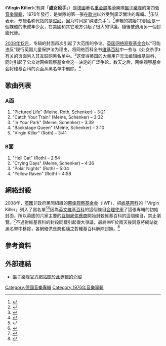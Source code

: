 {{noteTA
|G1 = IT
}}
{{Infobox Album | <!-- See Wikipedia:WikiProject_Albums -->
| Name        = Virgin Killer
| Type        = 專輯
| Artist      = [[蝎子樂隊|蝎子樂隊]]
| Cover       = Virgin Killer.jpg
| Caption     = 引發爭議的專輯封面
| Released    = 1976年
| Recorded    =
| Genre       = [[硬搖滾|硬搖滾]]、[[重金屬音樂|重金屬]]
| Length      = 34:45
| Label       = [[Polydor|Polydor]]、[[Capitol唱片|Capitol]]<small>（補發）</small>
| Producer    = Dieter Dierks
| Reviews     =
* [[Allmusic|Allmusic]] {{Rating|4|5}} [http://www.allmusic.com/album/virgin-killer-r17519 連結]
| Last album  = [[In_Trance|In Trance]]<br />（1975年）
| This album  = '''Virgin Killer'''<br />（1976年）
| Next album  = [[Taken_by_Force|Taken by Force]]<br />（1977年）
| Misc        = {{Extra album cover 2
  | Upper caption  = 替換封面
  | Type           = 專輯
  | Cover          = Virgin Killer alternate cover.jpg
  | Lower caption  = 唱片專輯的替代封面
  }}
}}
《'''Virgin Killer'''》（有譯「'''處女殺手'''」）是[[德國|德國]]著名[[重金屬音樂|重金屬]]搖滾樂隊[[蝎子樂隊|蝎子樂隊]]的第四張[[音樂專輯|音樂專輯]]，1976年發行，是樂隊的第一張在[[歐洲|歐洲]]以外受到廣泛關注的專輯。<ref name="twp">{{Citation | last = Yasui | first = Todd Allan| title = The Sign of the Scorpions; The West German Metal Meisters' Tour de Force | newspaper = [[華盛頓郵報|華盛頓郵報]] | pages = F3 | year = 1988 | date = 1988-08-30}}</ref>乐队表示，专辑名称代指的是[[时间|时间]]，因为时间是“纯洁杀手”。<ref name="title">{{cite web |title=Scorpions Guitarist: We Wanted To 'Make A Masterpiece For Our Own History' |url=http://www.roadrunnerrecords.com/BlabberMouth.Net/news.aspx?mode=Article&newsitemID=82038 |publisher=Blabbermouth.net |date=2007-10-03 |accessdate=2008-05-12 |deadurl=yes |archiveurl=https://web.archive.org/web/20110606091751/http://www.roadrunnerrecords.com/BlabberMouth.Net/news.aspx?mode=Article&newsitemID=82038 |archivedate=2011-06-06 }}</ref>專輯的初始CD封面是一個裸體的未成年少女，在美國和其它地方引起了很大的爭議，隨後被迫用另一個封面代替。

[[2008年12月|2008年12月]]，专辑的封面再次引起了大范围的争论。[[英国|英国]][[网络观察基金会|网络观察基金会]]以“可能违反”现行英国儿童保护法为理由，将网络百科全书[[维基百科|维基百科]]中一些与《处女杀手》有关的页面列入其互联网黑名单中。<ref name="efluxmedia">{{cite web |url=http://www.efluxmedia.com/news_UK_Censors_Wikipedia_Article_with_Nude_Girl_Album_Cover_30919.html |title=UK Censors Wikipedia Article with Nude Girl Album Cover |author=Eric Blair |format= |work= |accessdate=2008-12-09 |deadurl=yes |archiveurl=https://web.archive.org/web/20081211002806/http://www.efluxmedia.com/news_UK_Censors_Wikipedia_Article_with_Nude_Girl_Album_Cover_30919.html |archivedate=2008-12-11 }}</ref>这使得英国的大量用户无法编辑维基百科，同时引起了公众对网络观察基金会这一决定的广泛争论。数天之后，网络观察基金会将维基百科的页面从黑名单中删除。<ref name="IWF">{{cite web|url=http://www.iwf.org.uk/media/news.251.htm|title=IWF statement regarding Wikipedia webpage|work=[[网络观察基金会|网络观察基金会]]|accessdate=2008-12-09|deadurl=yes|archiveurl=https://web.archive.org/web/20081210121750/http://www.iwf.org.uk/media/news.251.htm|archivedate=2008-12-10}}</ref>

== 歌曲列表 ==
{{无来源章节}}
=== A面 ===
# "Pictured Life" (Meine, Roth, Schenker)  – 3:21
# "Catch Your Train" (Meine, Schenker)  – 3:32
# "In Your Park" (Meine, Schenker)  – 3:39
# "Backstage Queen" (Meine, Schenker)  – 3:10
# "Virgin Killer" (Roth)  – 3:41

=== B面 ===
# "Hell Cat" (Roth)  – 2:54
# "Crying Days" (Meine, Schenker)  – 4:36
# "Polar Nights" (Roth)  – 5:04
# "Yellow Raven" (Roth)  – 4:58

== 網絡封殺 ==
{{main|网络观察基金会与维基百科}}
2008年，[[英國|英國]]非政府民間組織的[[网络观察基金会|网络观察基金会]]（IWF），把[[維基百科|維基百科]]的「Virgin Killer」列入了黑名單<ref>{{cite news |first= |last= |authorlink= |coauthors= |title=Wikipedia child image censored |url=http://news.bbc.co.uk/1/hi/uk/7770456.stm |work= |publisher=[[BBC_News|BBC News]] |date=2008-12-08 |accessdate=2008-12-08 |archive-date=2008-12-09 |archive-url=https://web.archive.org/web/20081209052140/http://news.bbc.co.uk/1/hi/uk/7770456.stm |dead-url=no }}</ref><ref>{{Cite web |url=http://www.google.com/hostednews/ap/article/ALeqM5iLhtaFheXFcickVqO0crbKo1IiawD94U23N87 |title=AP: Wikipedia article blocked in UK over child photo |access-date=2008-12-08 |archive-date=2008-12-10 |archive-url=https://web.archive.org/web/20081210081354/http://www.google.com/hostednews/ap/article/ALeqM5iLhtaFheXFcickVqO0crbKo1IiawD94U23N87 |dead-url=no }}</ref>因為[[英文維基百科|英文維基百科]]的這個條目[[合理使用|合理使用]]了這張專輯的初始封面，所以英國的六家主要的[[互聯網供應商|互聯網供應商]]開始封殺維基百科的這個條目，禁止瀏覽。<ref name="Guardian weblog">{{cite web|url=http://www.guardian.co.uk/technology/blog/2008/dec/08/internet|title=Wikipedia page censored in the UK for 'child pornography'|last=Schofield|first=Jack|date=2008-12-08|work=[[衛報|衛報]] Technology Blog|publisher=Guardian Media Group|accessdate=2008-12-08|archive-date=2013-03-07|archive-url=https://web.archive.org/web/20130307021825/http://www.guardian.co.uk/technology/blog/2008/dec/08/internet|dead-url=no}}</ref>不過對維基百科的封殺同樣引起很大爭議，最終IWF於兩天後同意將網站從黑名單中移除，各網絡供應商也隨之對維基百科解除封鎖。<ref>{{cite web|url=http://www.guardian.co.uk/technology/2008/dec/09/wikipedia-ban-reversed|title=British censor reverses Wikipedia ban|author=Bobbie Johnson|publisher=衛報|date=2008-12-09|access-date=2008-12-10|archive-date=2012-11-14|archive-url=https://web.archive.org/web/20121114092244/http://www.guardian.co.uk/technology/2008/dec/09/wikipedia-ban-reversed|dead-url=no}}</ref>

== 參考資料 ==
{{reflist|2}}

== 外部連結 ==
{{Wikinewspar2|維基百科一條目內容刊有女童裸照 遭英國網絡供應商封殺|互聯網觀察委員會停止對維基百科的內容審查}}
* [https://web.archive.org/web/20120620175523/http://www.the-scorpions.com/english/discography/records/virgin_killer.asp 蝎子樂隊官方網站關於此專輯的介紹]

[[Category:德國音樂專輯|Category:德國音樂專輯]]
[[Category:1976年音樂專輯|Category:1976年音樂專輯]]